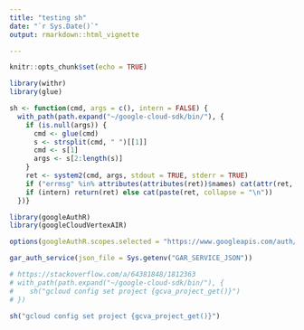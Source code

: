 ```yaml
---
title: "testing sh"
date: "`r Sys.Date()`"
output: rmarkdown::html_vignette

---
```


```r
knitr::opts_chunk$set(echo = TRUE)
```



```r
library(withr)
library(glue)

sh <- function(cmd, args = c(), intern = FALSE) {
  with_path(path.expand("~/google-cloud-sdk/bin/"), {
    if (is.null(args)) {
      cmd <- glue(cmd)
      s <- strsplit(cmd, " ")[[1]]
      cmd <- s[1]
      args <- s[2:length(s)]
    }
    ret <- system2(cmd, args, stdout = TRUE, stderr = TRUE)
    if ("errmsg" %in% attributes(attributes(ret))$names) cat(attr(ret, "errmsg"), "\n")
    if (intern) return(ret) else cat(paste(ret, collapse = "\n"))
  })}
```

```r
library(googleAuthR)
library(googleCloudVertexAIR)

options(googleAuthR.scopes.selected = "https://www.googleapis.com/auth/cloud-platform")

gar_auth_service(json_file = Sys.getenv("GAR_SERVICE_JSON"))
```

```r
# https://stackoverflow.com/a/64381848/1812363 
# with_path(path.expand("~/google-cloud-sdk/bin/"), {
#    sh("gcloud config set project {gcva_project_get()}")
# })
```

```r
sh("gcloud config set project {gcva_project_get()}")
```

